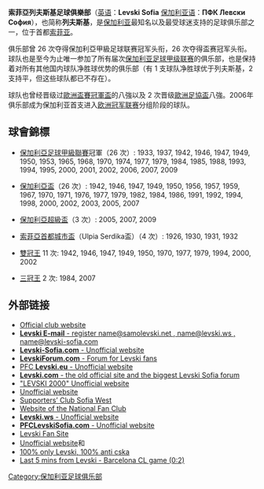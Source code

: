 {{expand|time=2018-06-11T13:32:51+00:00}}
{{noteTA
|T=zh-hans:索菲亚列夫斯基足球俱乐部;zh-hk:索菲亞利夫斯基足球會;zh-tw:索菲亞列夫斯基足球俱樂部;
|1=zh-hans:索菲亚列夫斯基足球俱樂部;zh-hk:索菲亞利夫斯基足球會;zh-tw:索菲亞列夫斯基足球俱樂部;
|2=zh-hans:索菲亚列夫斯基;zh-hk:索菲亞利夫斯基;zh-tw:索菲亞列夫斯基;
}}
{{Football club infobox
| clubname   = 索菲亞利夫斯基
| image      = [[File:PFC_Levski_Sofia.svg|180px]]
| fullname   = 索菲亞列夫斯基足球俱樂部
| nickname   = Сините（藍軍）
| founded    = 1915年5月24日
| city       = [[索菲亞|索菲亞]]
| ground     = {{link-en|乔治·阿斯帕鲁霍夫体育场|Georgi Asparuhov Stadium}}
| capacity   = 29,980
| chairman   = Nasko Sirakov
| director   = Nasko Sirakov
| manager    = Stanimir Stoilov
| league     = [[保加利亞足球甲級聯賽|保加利亞足球甲級聯賽]]
| season     = 2021–22
| position   = 保甲，第 4 位
| pattern_la1 = _getafe1819h
| pattern_b1 = _getafe1819h
| pattern_ra1 = _getafe1819h
| pattern_sh1 = _getafe1819h
| pattern_so1 =_getafe1819h
| leftarm1 = 2E64FE
| body1 = 2E64FE
| rightarm1 = 2E64FE
| shorts1 = 2E64FE
| socks1 = 2E64FE
| pattern_la2 = _levski_20_21_a | pattern_b2  = _jomagrafity19b |pattern_ra2= _jomagrafity19b | pattern_sh2 =_botevvratsa1819_3rd | pattern_so2 = | leftarm2 = FFFF00 | body2=  FFFF00 |rightarm2= FFFF00 |shorts2= 000000 |socks2= 000000
| pattern_la3 = _levski_20_21_3rd  | pattern_b3  = _jomagrafity19y |pattern_ra3 = _jomagrafity19y | pattern_sh3 =_levski_20_21_3rd | pattern_so3 = 
| leftarm3    = 000000 |body3= 8C8C8C |rightarm3= 000000 |shorts3= FFFF00 |socks3= FFFF00
}}

'''索菲亞列夫斯基足球俱樂部'''（[[英语|英语]]：'''Levski Sofia''' [[保加利亚语|保加利亚语]]：'''ПФК Левски София'''），也简称'''列夫斯基'''，是[[保加利亚|保加利亚]]最知名以及最受球迷支持的足球俱乐部之一，位于首都[[索菲亚|索菲亚]]。

俱乐部曾 26 次夺得保加利亞甲級足球联赛冠军头衔，26 次夺得盃赛冠军头衔。球队也是至今为止唯一参加了所有届次[[保加利亚足球甲级联赛|保加利亚足球甲级联赛]]的俱乐部，也是保持着对所有其他国内球队净胜球优势的俱乐部（有 1 支球队净胜球优于列夫斯基，2 支持平，但这些球队都已不存在）。

球队也曾经晋级过[[歐洲盃賽冠軍盃|歐洲盃賽冠軍盃]]的八強以及 2 次晋级[[歐洲足協盃|歐洲足協盃]]八強。2006年俱乐部成为保加利亚首支进入[[欧洲冠军联赛|欧洲冠军联赛]]分组阶段的球队。

== 球會錦標 ==
* [[保加利亞足球甲級聯賽|保加利亞足球甲級聯賽]]冠軍（26 次）: 1933, 1937, 1942, 1946, 1947, 1949, 1950, 1953, 1965, 1968, 1970, 1974, 1977, 1979, 1984, 1985, 1988, 1993, 1994, 1995, 2000, 2001, 2002, 2006, 2007, 2009

* [[保加利亞盃|保加利亞盃]]（26 次）: 1942, 1946, 1947, 1949, 1950, 1956, 1957, 1959, 1967, 1970, 1971, 1976, 1977, 1979, 1982, 1984, 1986, 1991, 1992, 1994, 1998, 2000, 2002, 2003, 2005, 2007

* [[保加利亞超級盃|保加利亞超級盃]]（3 次）: 2005, 2007, 2009

* [[索菲亞首都城市盃|索菲亞首都城市盃]]（Ulpia Serdika盃）（4 次）: 1926, 1930, 1931, 1932

* [[雙冠王|雙冠王]] 11 次: 1942, 1946, 1947, 1949, 1950, 1970, 1977, 1979, 1994, 2000, 2002

* [[三冠王|三冠王]] 2 次: 1984, 2007

== 外部链接 ==
* [http://www.levski.bg/ Official club website] {{Wayback|url=http://www.levski.bg/ |date=20110225050919 }}
* [https://web.archive.org/web/20070227000613/http://samolevski.net/ '''Levski E-mail''' - register name@samolevski.net , name@levski.ws , name@levski-sofia.com]
* [https://web.archive.org/web/20070601180920/http://levski-sofia.com/ '''Levski-Sofia.com''' - Unofficial website]
* [https://web.archive.org/web/20070429012819/http://www.levskiforum.com/ '''LevskiForum.com''' - Forum for Levski fans]
* [https://web.archive.org/web/20081208115736/http://www.pfclevski.eu/ PFC '''Levski.eu''' - Unofficial website]
* [http://www.levski.com/ '''Levski.com''' - the old official site and the biggest Levski Sofia forum] {{Wayback|url=http://www.levski.com/ |date=20210424180623 }}
* [https://web.archive.org/web/20010601183825/http://www.geocities.com/levski2000/ "LEVSKI 2000" Unofficial website]
* [https://web.archive.org/web/20110721033733/http://www.levskifc.com/ Unofficial website]
* [http://www.sofiawest.com/ Supporters’ Club Sofia West] {{Wayback|url=http://www.sofiawest.com/ |date=20210226220116 }}
* [https://web.archive.org/web/20070517140937/http://www.levskinfc.com/ Website of the National Fan Club]{{bg icon}}
* [http://levski.ws/ '''Levski.ws''' - Unofficial website] {{Wayback|url=http://levski.ws/ |date=20210116030210 }}
* [http://pfclevskisofia.com/ '''PFCLevskiSofia.com''' - Unofficial website] {{Wayback|url=http://pfclevskisofia.com/ |date=20190803095437 }}
* [https://web.archive.org/web/20070429072858/http://www.levski.biz/ Levski Fan Site]
* [https://web.archive.org/web/20070602101746/http://www.levskifootball.com/ Unofficial website]{{en icon}}和{{fr icon}}
* [https://web.archive.org/web/20070508205001/http://sedem-dva.com/ 100% only Levski, 100% anti cska]
* [http://www.youtube.com/watch?v=5Iv3omyvYJM Last 5 mins from Levski - Barcelona CL game (0:2)] {{Wayback|url=http://www.youtube.com/watch?v=5Iv3omyvYJM |date=20160923182055 }}

{{保加利亞甲組足球聯賽}}
[[Category:保加利亚足球俱乐部|Category:保加利亚足球俱乐部]]